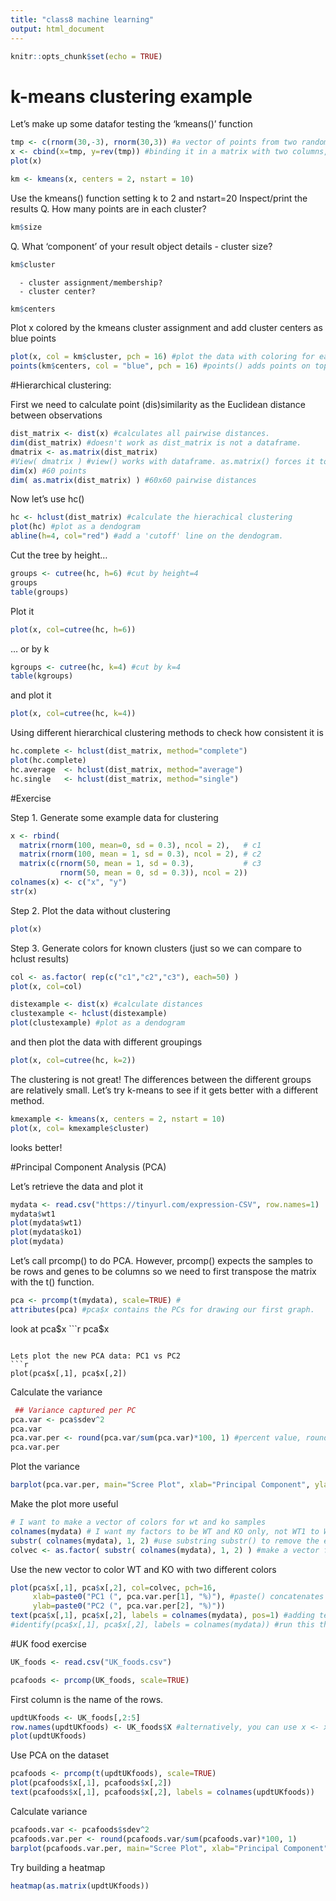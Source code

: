 ```yaml
---
title: "class8 machine learning"
output: html_document
---
```


```r
knitr::opts_chunk$set(echo = TRUE)
```

# k-means clustering example

Let's make up some datafor testing the 'kmeans()' function

```r
tmp <- c(rnorm(30,-3), rnorm(30,3)) #a vector of points from two random distributions
x <- cbind(x=tmp, y=rev(tmp)) #binding it in a matrix with two columns, one with tmp and one with the reverse of tmp
plot(x)
```

```r
km <- kmeans(x, centers = 2, nstart = 10)
```

Use the kmeans() function setting k to 2 and nstart=20
Inspect/print the results
Q. How many points are in each cluster?

```r
km$size
```

Q. What ‘component’ of your result object details
      - cluster size?
      
```r
km$cluster
```

      - cluster assignment/membership?
      - cluster center?

```r
km$centers
```


Plot x colored by the kmeans cluster assignment and
      add cluster centers as blue points

```r
plot(x, col = km$cluster, pch = 16) #plot the data with coloring for each cluster
points(km$centers, col = "blue", pch = 16) #points() adds points on top of the graph
```



#Hierarchical clustering:

First we need to calculate point (dis)similarity as the Euclidean distance between observations
```r
dist_matrix <- dist(x) #calculates all pairwise distances.
dim(dist_matrix) #doesn't work as dist_matrix is not a dataframe.
dmatrix <- as.matrix(dist_matrix)
#View( dmatrix ) #view() works with dataframe. as.matrix() forces it to be a matrix.
dim(x) #60 points
dim( as.matrix(dist_matrix) ) #60x60 pairwise distances
```

Now let's use hc() 
```r
hc <- hclust(dist_matrix) #calculate the hierachical clustering
plot(hc) #plot as a dendogram
abline(h=4, col="red") #add a 'cutoff' line on the dendogram.
```

Cut the tree by height...
```r
groups <- cutree(hc, h=6) #cut by height=4
groups
table(groups)
```

Plot it
```r
plot(x, col=cutree(hc, h=6))
```


... or by k
```r
kgroups <- cutree(hc, k=4) #cut by k=4
table(kgroups)
```

and plot it
```r
plot(x, col=cutree(hc, k=4))
```


Using different hierarchical clustering methods to check how consistent it is
```r
hc.complete <- hclust(dist_matrix, method="complete")
plot(hc.complete)
hc.average  <- hclust(dist_matrix, method="average")
hc.single   <- hclust(dist_matrix, method="single")
```



#Exercise

Step 1. Generate some example data for clustering
```r
x <- rbind(
  matrix(rnorm(100, mean=0, sd = 0.3), ncol = 2),   # c1
  matrix(rnorm(100, mean = 1, sd = 0.3), ncol = 2), # c2
  matrix(c(rnorm(50, mean = 1, sd = 0.3),           # c3
           rnorm(50, mean = 0, sd = 0.3)), ncol = 2))
colnames(x) <- c("x", "y")
str(x)
```

Step 2. Plot the data without clustering
```r
plot(x)
```

Step 3. Generate colors for known clusters (just so we can compare to hclust results)

```r
col <- as.factor( rep(c("c1","c2","c3"), each=50) )
plot(x, col=col)
```

```r
distexample <- dist(x) #calculate distances
clustexample <- hclust(distexample)
plot(clustexample) #plot as a dendogram
```

and then plot the data with different groupings
```r
plot(x, col=cutree(hc, k=2))
```

The clustering is not great! The differences between the different groups are relatively small. Let's try k-means to see if it gets better with a different method.

```r
kmexample <- kmeans(x, centers = 2, nstart = 10)
plot(x, col= kmexample$cluster)
```

looks better!



#Principal Component Analysis (PCA)

Let's retrieve the data and plot it
```r
mydata <- read.csv("https://tinyurl.com/expression-CSV", row.names=1)
mydata$wt1
plot(mydata$wt1)
plot(mydata$ko1)
plot(mydata)
```

Let's call prcomp() to do PCA. However, prcomp() expects the samples to be rows and genes to be columns so we need to first transpose the matrix with the t() function.
```r
pca <- prcomp(t(mydata), scale=TRUE) #
attributes(pca) #pca$x contains the PCs for drawing our first graph.
```

look at pca$x
```r
pca$x
```

Lets plot the new PCA data: PC1 vs PC2
```r
plot(pca$x[,1], pca$x[,2])
```

Calculate the variance
```r
 ## Variance captured per PC
pca.var <- pca$sdev^2
pca.var
pca.var.per <- round(pca.var/sum(pca.var)*100, 1) #percent value, rounded to make it look good
pca.var.per
```

Plot the variance
```r
barplot(pca.var.per, main="Scree Plot", xlab="Principal Component", ylab="Percent Variation")
```

Make the plot more useful
```r
# I want to make a vector of colors for wt and ko samples
colnames(mydata) # I want my factors to be WT and KO only, not WT1 to WT5 and KO1 to KO5
substr( colnames(mydata), 1, 2) #use substring substr() to remove the extra info.
colvec <- as.factor( substr( colnames(mydata), 1, 2) ) #make a vector for colors.
```


Use the new vector to color WT and KO with two different colors
```r
plot(pca$x[,1], pca$x[,2], col=colvec, pch=16, 
     xlab=paste0("PC1 (", pca.var.per[1], "%)"), #paste() concatenates strings
     ylab=paste0("PC2 (", pca.var.per[2], "%)"))
text(pca$x[,1], pca$x[,2], labels = colnames(mydata), pos=1) #adding text labels.
#identify(pca$x[,1], pca$x[,2], labels = colnames(mydata)) #run this then click on the points on the graph that you want to identify, press ESC and it will tell you which points those are.
```


#UK food exercise
```r
UK_foods <- read.csv("UK_foods.csv")
```

```r
pcafoods <- prcomp(UK_foods, scale=TRUE)
```

First column is the name of the rows.
```r
updtUKfoods <- UK_foods[,2:5]
row.names(updtUKfoods) <- UK_foods$X #alternatively, you can use x <- x[,-1] to remove column 1
plot(updtUKfoods)
```

Use PCA on the dataset
```r
pcafoods <- prcomp(t(updtUKfoods), scale=TRUE)
plot(pcafoods$x[,1], pcafoods$x[,2])
text(pcafoods$x[,1], pcafoods$x[,2], labels = colnames(updtUKfoods))
```

Calculate variance
```r
pcafoods.var <- pcafoods$sdev^2
pcafoods.var.per <- round(pcafoods.var/sum(pcafoods.var)*100, 1)
barplot(pcafoods.var.per, main="Scree Plot", xlab="Principal Component", ylab="Percent Variation")
```


Try building a heatmap
```r
heatmap(as.matrix(updtUKfoods))
```






